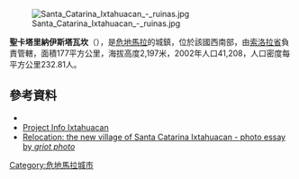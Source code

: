 [[Image:Santa_Catarina_Ixtahuacan_-_ruinas.jpg|thumb]]

'''聖卡塔里納伊斯塔瓦坎'''（{{lang-es|Santa Catarina Ixtahuacán}}），是[[危地馬拉|危地馬拉]]的城鎮，位於該國西南部，由[[索洛拉省|索洛拉省]]負責管轄，面積177平方公里，海拔高度2,197米，2002年人口41,208，人口密度每平方公里232.81人。

==參考資料==
*{{commonscat-inline|Santa Catarina Ixtahuacan}}
*[https://web.archive.org/web/20070401084708/http://projectinfoixtahuacan.org/pb/wp_ac3b66a6/wp_ac3b66a6.html?0.7147099677076144 Project Info Ixtahuacan]
*[https://web.archive.org/web/20080517033033/http://www.griotphoto.org/new_page_5.htm Relocation: the new village of Santa Catarina Ixtahuacan - photo essay by ''griot photo'']

{{coord|14|48|N|91|22|W|region:GT_type:city_source:GNS-enwiki|display=title}}

{{Guatemala-geo-stub}}
[[Category:危地馬拉城市|Category:危地馬拉城市]]